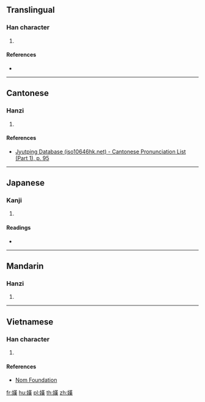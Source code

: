 ==Translingual==

===Han character===
{{Han char|rn=38|rad=女|as=11|sn=14|four=44434|canj=VTLO|ids=⿰女𦰩}}

# {{defn|Han|sort=女11}}

====References====
* {{Han ref|kx=0270.100|dkj=06665|dj=0538.060|hdz=21075.090|uh=5AE8|ud=23272|bh=E17B|bd=57723}}

----

==Cantonese==

===Hanzi===
{{yue-hanzi|jyut=[[hon1]]|y=hon1}}

# {{defn|lang=yue|sort=女11}}

====References====
* [http://www.iso10646hk.net/jp/document/download.jsp Jyutping Database (iso10646hk.net) - Cantonese Pronunciation List (Part 1), p. 95]

----

==Japanese==

===Kanji===
{{ja-kanji|grade=|rs=女11}}

# {{defn|lang=ja|sort=女11}}

====Readings====
* {{ja-readings|on=[[かん]] (kan), [[ぜん]] (zen), [[ねん]] (nen)|kun=[[いかる]] (ikaru), [[つつしむ]] (tsutsushimu)}}

----

==Mandarin==

===Hanzi===
{{cmn-hanzi|pin=[[hān]] ([[han1]])|wg=han<sup>1</sup>}}

# {{defn|lang=cmn|sort=女11}}

----

==Vietnamese==

===Han character===
{{vi-readings|rs=女11|hanviet=nần}}

# {{defn|lang=vi|sort=女11}}

====References====
* [http://nomfoundation.org/common/nom_details.php?codepoint=5ae8 Nom Foundation]

[[fr:嫨]]
[[hu:嫨]]
[[pl:嫨]]
[[th:嫨]]
[[zh:嫨]]